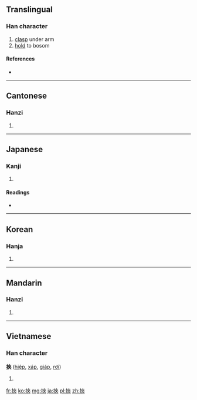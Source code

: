 {{also|挟}}
==Translingual==

===Han character===
{{Han char|rn=64|rad=手|as=07|sn=10|four=5403<sub>8</sub>|canj=手大人人 (QKOO)}}

# [[clasp]] under arm
# [[hold]] to bosom

====References====
* {{Han ref|kx=0432.160|dkj=12118|dj=0782.070|hdz=31880.020|uh=633E|ud=25406|bh=AEB5|bd=44725}}

----

==Cantonese==

===Hanzi===
{{yue-hanzi|jyut=|y=haap6, hip6|sim=挟}}

# {{defn|Cantonese|sort=手07}}

----

==Japanese==

===Kanji===
{{ja-kanji|grade=|rs=手07}}

# {{defn|Japanese|sort=手07}}

====Readings====
* {{ja-readings|on=[[きょう]] (kyō), [[しょう]] (shō)|kun=[[はさむ]] (hasamu)}}

----

==Korean==

===Hanja===
{{ko-hanja|hangeul=협|eumhun=|rv=hyeop|mr=hyŏp|y=hyep}}

# {{defn|Korean|sort=手07}}

----

==Mandarin==

===Hanzi===
{{cmn-hanzi|sim=挟|pin=[[xié]] ([[xie2]])|wg=hsieh<sup>2</sup>}}

# {{defn|Mandarin|sort=手07}}

----

==Vietnamese==

===Han character===
'''挾''' ([[hiệp]], [[xáp]], [[giáp]], [[rơi]])

# {{defn|Vietnamese}}

[[fr:挾]]
[[ko:挾]]
[[mg:挾]]
[[ja:挾]]
[[pl:挾]]
[[zh:挾]]